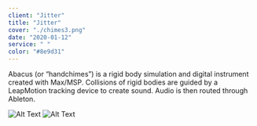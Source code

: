 ```yaml
---
client: "Jitter"
title: "Jitter"
cover: "./chimes3.png"
date: "2020-01-12"
service: " "
color: "#8e9d31"
---
```

Abacus (or “handchimes”) is a rigid body simulation and digital instrument created with
Max/MSP. Collisions of rigid bodies are guided by a LeapMotion tracking device to create
sound. Audio is then routed through Ableton.

![Alt Text](chimes.png "chimes")
![Alt Text](chimes3.png "chimes")
